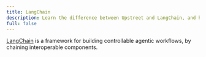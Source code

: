 ```yaml
---
title: LangChain
description: Learn the difference between Upstreet and LangChain, and how to migrate from it if you choose to do so.
full: false
---
```

 
[LangChain](https://langchain.com/langchain) is a framework for building controllable agentic workflows, by chaining interoperable components.